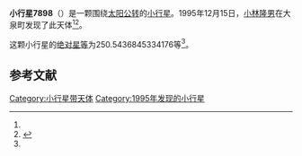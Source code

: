 {{Infobox planet
| bgcolour = #FFFFC0
| name = 7898 Ohkuma
| symbol = 
| image = 
| caption = 
| discovery = yes
| discovery_ref = 
| discoverer = [[小林隆男|小林隆男]]
| discovery_site = [[大泉町|大泉町]] 
| discovered = 1995年12月15日
| designations = yes
| mp_name = 
| named_after = 
| alt_names = 1995 XR1/ 1972 YB
| mp_category = [[主带小行星|主带小行星]]
| orbit_ref = <ref name="a">[http://ssd.jpl.nasa.gov/sbdb.cgi?sstr=7898 7898 Ohkuma] {{Wayback|url=http://ssd.jpl.nasa.gov/sbdb.cgi?sstr=7898 |date=20210827041856 }}，小行星數據庫瀏覽器（JPL Small-Body Database Browser）－[[美国国家航空航天局|美国国家航空航天局]]喷气推进实验室</ref>
| epoch = 2456400.5 (2013年4月18日更新)
| aphelion = {{convert|2.688813879920845|AU|km|3|abbr=on|lk=out}}
| perihelion = {{convert|1.722312115722574|AU|km|3|abbr=on}}
| semimajor = {{convert|2.205562997821709|AU|km|3|abbr=on}}
| eccentricity = 0.219105454
| period = 1196.40337 [[日|日]]<br />3.28[[儒略年|儒略年]]
| avg_speed = 
| inclination = 7.060532846949665
| asc_node = 92.39655550665812
| mean_anomaly = 
| arg_peri = 250.5436845334176
| satellites = 
| physical_characteristics = yes
| dimensions = 
| mass = 
| density = 
| surface_grav = 
| escape_velocity = 
| sidereal_day = 
| axial_tilt = 
| pole_ecliptic_lat = 
| pole_ecliptic_lon = 
| albedo = 
| temperatures= 
| temp_name1 = 
| mean_temp_1 = 
| max_temp_1 = 
| temp_name2 = 
| max_temp_2 = 
| spectral_type = 
| abs_magnitude = 250.5436845334176
}}

'''小行星7898'''（{{lang-en|7898 Ohkuma}}）是一颗围绕[[太阳|太阳]][[公转|公转]]的[[小行星|小行星]]。1995年12月15日，[[小林隆男|小林隆男]]在大泉町发现了此天体<ref name="a" /><ref>{{cite news|title=小行星列表|url=http://cfa-www.harvard.edu/iau/lists/NumberedMPs.txt|accessdate=2013-07-08|newspaper=哈佛大学|archive-date=2008-05-17|archive-url=https://web.archive.org/web/20080517010638/http://cfa-www.harvard.edu/iau/lists/NumberedMPs.txt|dead-url=no}}</ref>。

这颗小行星的[[绝对星等|绝对星等]]为250.5436845334176等<ref name="a" />。

==参考文献==
{{reflist}}
{{Minor Planet Number|[[小行星7897|小行星7897]]|[[小行星7899|小行星7899]]}}

{{小天体}}

[[Category:小行星带天体|Category:小行星带天体]]
[[Category:1995年发现的小行星|Category:1995年发现的小行星]]

{{asteroid-stub}}